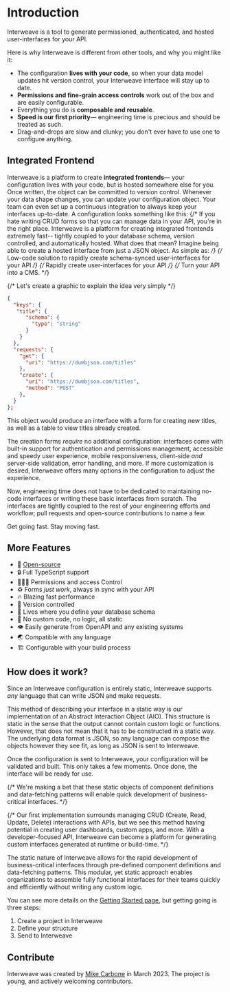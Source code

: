 # Introduction

Interweave is a tool to generate permissioned, authenticated, and hosted user-interfaces for your API.

Here is why Interweave is different from other tools, and why you might like it:

- The configuration **lives with your code**, so when your data model updates hit version control, your Interweave interface will stay up to date.
- **Permissions and fine-grain access controls** work out of the box and are easily configurable.
- Everything you do is **composable and reusable**.
- **Speed is our first priority**— engineering time is precious and should be treated as such.
- Drag-and-drops are slow and clunky; you don't ever have to use one to configure anything.

## Integrated Frontend

Interweave is a platform to create **integrated frontends**— your configuration lives with your code, but is hosted somewhere else for you. Once written, the object can be committed to version control. Whenever your data shape changes, you can update your configuration object. Your team can even set up a continuous integration to always keep your interfaces up-to-date. A configuration looks something like this:
{/* If you hate writing CRUD forms so that you can manage data in your API, you're in the right place. Interweave is a platform for creating integrated frontends extremely fast-- tightly coupled to your database schema, version controlled, and automatically hosted. What does that mean? Imagine being able to create a hosted interface from just a JSON object. As simple as: */}
{/* Low-code solution to rapidly create schema-synced user-interfaces for your API */}
{/* Rapidly create user-interfaces for your API */}
{/* Turn your API into a CMS. */}

{/* Let's create a graphic to explain the idea very simply */}

```json
{
  "keys": {
   "title": {
      "schema": {
        "type": "string"
      }
    }
  },
  "requests": {
    "get": {
      "uri": "https://dumbjson.com/titles"
    },
    "create": {
      "uri": "https://dumbjson.com/titles",
      "method": "POST"
    },
  }
};
```

This object would produce an interface with a form for creating new titles, as well as a table to view titles already created.

The creation forms _require_ no additional configuration: interfaces come with built-in support for authentication and permissions management, accessible and speedy user experience, mobile responsiveness, client-side _and_ server-side validation, error handling, and more. If more customization is desired, Interweave offers many options in the configuration to adjust the experience.

Now, engineering time does not have to be dedicated to maintaining no-code interfaces or writing these basic interfaces from scratch. The interfaces are tightly coupled to the rest of your engineering efforts and workflow; pull requests and open-source contributions to name a few.

Get going fast. Stay moving fast.

## More Features

- 👀 [Open-source](https://github.com/interweave-hq/interweave)
- 🔒 Full TypeScript support
- 🧑‍🤝‍🧑 Permissions and access Control
- ♻️ Forms _just work_, always in sync with your API
- 🔥 Blazing fast performance
- 🔄 Version controlled
- 🤝 Lives where you define your database schema
- 🚀 No custom code, no logic, all static
- 👁️ Easily generate from OpenAPI and any existing systems
- 🌏 Compatible with any language
- 🏗️ Configurable with your build process

## How does it work?

Since an Interweave configuration is entirely static, Interweave supports _any_ language that can write JSON and make requests.

This method of describing your interface in a static way is our implementation of an Abstract Interaction Object (AIO). This structure is static in the sense that the output cannot contain custom logic or functions. However, that does not mean that it has to be constructed in a static way. The underlying data format is JSON, so any language can compose the objects however they see fit, as long as JSON is sent to Interweave.

Once the configuration is sent to Interweave, your configuration will be validated and built. This only takes a few moments. Once done, the interface will be ready for use.

{/* We're making a bet that these static objects of component definitions and data-fetching patterns will enable quick development of business-critical interfaces. */}

{/* Our first implementation surrounds managing CRUD (Create, Read, Update, Delete) interactions with APIs, but we see this method having potential in creating user dashboards, custom apps, and more. With a developer-focused API, Interweave can become a platform for generating custom interfaces generated at runtime or build-time. */}

The static nature of Interweave allows for the rapid development of business-critical interfaces through pre-defined component definitions and data-fetching patterns. This modular, yet static approach enables organizations to assemble fully functional interfaces for their teams quickly and efficiently without writing any custom logic.

You can see more details on the [Getting Started page](/getting-started), but getting going is three steps:

1. Create a project in Interweave
2. Define your structure
3. Send to Interweave

## Contribute

Interweave was created by [Mike Carbone](https://twitter.com/MikeCarbone) in March 2023. The project is young, and actively welcoming contributors.
